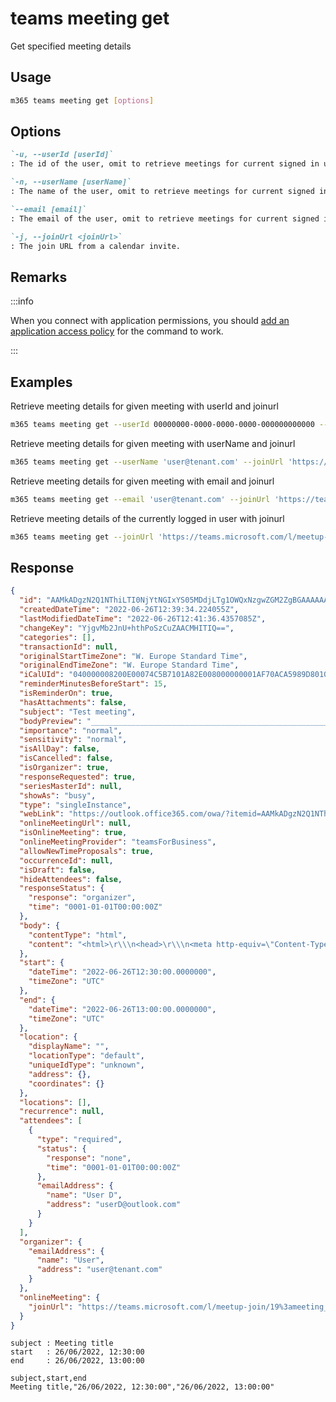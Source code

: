 
# teams meeting get

Get specified meeting details

## Usage

```sh
m365 teams meeting get [options]
```

## Options

```md definition-list
`-u, --userId [userId]`
: The id of the user, omit to retrieve meetings for current signed in user. Use either `id`, `userName`, or `email`, but not multiple.

`-n, --userName [userName]`
: The name of the user, omit to retrieve meetings for current signed in user. Use either `id`, `userName`, or `email`, but not multiple.

`--email [email]`
: The email of the user, omit to retrieve meetings for current signed in user. Use either `id`, `userName`, or `email`, but not multiple.

`-j, --joinUrl <joinUrl>`
: The join URL from a calendar invite.
```

<Global />

## Remarks

:::info

When you connect with application permissions, you should [add an application access policy](https://learn.microsoft.com/graph/cloud-communication-online-meeting-application-access-policy) for the command to work.

:::

## Examples

Retrieve meeting details for given meeting with userId and joinurl

```sh
m365 teams meeting get --userId 00000000-0000-0000-0000-000000000000 --joinUrl 'https://teams.microsoft.com/l/meetup-join/19%3ameeting_MGQ4MDQyNTEtNTQ2NS00YjQxLTlkM2EtZWVkODYxODYzMmY2%40thread.v2/0?context=%7b%22Tid%22%3a%22909c6581-5130-43e9-88f3-fcb3582cde37%22%2c%22Oid%22%3a%22dc17674c-81d9-4adb-bfb2-8f6a442e4622%22%7d'
```

Retrieve meeting details for given meeting with userName and joinurl

```sh
m365 teams meeting get --userName 'user@tenant.com' --joinUrl 'https://teams.microsoft.com/l/meetup-join/19%3ameeting_MGQ4MDQyNTEtNTQ2NS00YjQxLTlkM2EtZWVkODYxODYzMmY2%40thread.v2/0?context=%7b%22Tid%22%3a%22909c6581-5130-43e9-88f3-fcb3582cde37%22%2c%22Oid%22%3a%22dc17674c-81d9-4adb-bfb2-8f6a442e4622%22%7d'
```

Retrieve meeting details for given meeting with email and joinurl

```sh
m365 teams meeting get --email 'user@tenant.com' --joinUrl 'https://teams.microsoft.com/l/meetup-join/19%3ameeting_MGQ4MDQyNTEtNTQ2NS00YjQxLTlkM2EtZWVkODYxODYzMmY2%40thread.v2/0?context=%7b%22Tid%22%3a%22909c6581-5130-43e9-88f3-fcb3582cde37%22%2c%22Oid%22%3a%22dc17674c-81d9-4adb-bfb2-8f6a442e4622%22%7d'
```

Retrieve meeting details of the currently logged in user with joinurl

```sh
m365 teams meeting get --joinUrl 'https://teams.microsoft.com/l/meetup-join/19%3ameeting_MGQ4MDQyNTEtNTQ2NS00YjQxLTlkM2EtZWVkODYxODYzMmY2%40thread.v2/0?context=%7b%22Tid%22%3a%22909c6581-5130-43e9-88f3-fcb3582cde37%22%2c%22Oid%22%3a%22dc17674c-81d9-4adb-bfb2-8f6a442e4622%22%7d'
```


## Response

<Tabs>
  <TabItem value="JSON">

  ```json
  {
    "id": "AAMkADgzN2Q1NThiLTI0NjYtNGIxYS05MDdjLTg1OWQxNzgwZGM2ZgBGAAAAAAC6jQfUzacTSIHqMw2yacnUBwBiOC8xvYmdT6G2E_hLMK5kAAAAAAENAABiOC8xvYmdT6G2E_hLMK5kAAIw3TQIAAA=",
    "createdDateTime": "2022-06-26T12:39:34.224055Z",
    "lastModifiedDateTime": "2022-06-26T12:41:36.4357085Z",
    "changeKey": "YjgvMb2JnU+hthPoSzCuZAACMHITIQ==",
    "categories": [],
    "transactionId": null,
    "originalStartTimeZone": "W. Europe Standard Time",
    "originalEndTimeZone": "W. Europe Standard Time",
    "iCalUId": "040000008200E00074C5B7101A82E008000000001AF70ACA5989D801000000000000000010000000048716A892ACAE4DB6CC16097796C401",
    "reminderMinutesBeforeStart": 15,
    "isReminderOn": true,
    "hasAttachments": false,
    "subject": "Test meeting",
    "bodyPreview": "________________________________________________________________________________\r\\\nMicrosoft Teams meeting\r\\\nJoin on your computer or mobile app\r\\\nClick here to join the meeting\r\\\nLearn More | Meeting options\r\\\n___________________________________________",
    "importance": "normal",
    "sensitivity": "normal",
    "isAllDay": false,
    "isCancelled": false,
    "isOrganizer": true,
    "responseRequested": true,
    "seriesMasterId": null,
    "showAs": "busy",
    "type": "singleInstance",
    "webLink": "https://outlook.office365.com/owa/?itemid=AAMkADgzN2Q1NThiLTI0NjYtNGIxYS05MDdjLTg1OWQxNzgwZGM2ZgBGAAAAAAC6jQfUzacTSIHqMw2yacnUBwBiOC8xvYmdT6G2E%2BhLMK5kAAAAAAENAABiOC8xvYmdT6G2E%2BhLMK5kAAIw3TQIAAA%3D&exvsurl=1&path=/calendar/item",
    "onlineMeetingUrl": null,
    "isOnlineMeeting": true,
    "onlineMeetingProvider": "teamsForBusiness",
    "allowNewTimeProposals": true,
    "occurrenceId": null,
    "isDraft": false,
    "hideAttendees": false,
    "responseStatus": {
      "response": "organizer",
      "time": "0001-01-01T00:00:00Z"
    },
    "body": {
      "contentType": "html",
      "content": "<html>\r\\\n<head>\r\\\n<meta http-equiv=\"Content-Type\" content=\"text/html; charset=utf-8\">\r\\\n</head>\r\\\n<body>\r\\\n<div><br>\r\\\n<br>\r\\\n<br>\r\\\n<div style=\"width:100%; height:20px\"><span style=\"white-space:nowrap; color:#5F5F5F; opacity:.36\">________________________________________________________________________________</span>\r\\\n</div>\r\\\n<div class=\"me-email-text\" lang=\"en-US\" style=\"color:#252424; font-family:'Segoe UI','Helvetica Neue',Helvetica,Arial,sans-serif\">\r\\\n<div style=\"margin-top:24px; margin-bottom:20px\"><span style=\"font-size:24px; color:#252424\">Microsoft Teams meeting</span>\r\\\n</div>\r\\\n<div style=\"margin-bottom:20px\">\r\\\n<div style=\"margin-top:0px; margin-bottom:0px; font-weight:bold\"><span style=\"font-size:14px; color:#252424\">Join on your computer or mobile app</span>\r\\\n</div>\r\\\n<a href=\"https://teams.microsoft.com/l/meetup-join/19%3ameeting_OWIwM2MzNmQtZmY1My00MzM0LWIxMGQtYzkyNzI3OWU5ODMx%40thread.v2/0?context=%7b%22Tid%22%3a%22e1dd4023-a656-480a-8a0e-c1b1eec51e1d%22%2c%22Oid%22%3a%22fe36f75e-c103-410b-a18a-2bf6df06ac3a%22%7d\" class=\"me-email-headline\" style=\"font-size:14px; font-family:'Segoe UI Semibold','Segoe UI','Helvetica Neue',Helvetica,Arial,sans-serif; text-decoration:underline; color:#6264a7\">Click\r\\\n here to join the meeting</a> </div>\r\\\n<div style=\"margin-bottom:24px; margin-top:20px\"><a href=\"https://aka.ms/JoinTeamsMeeting\" class=\"me-email-link\" style=\"font-size:14px; text-decoration:underline; color:#6264a7; font-family:'Segoe UI','Helvetica Neue',Helvetica,Arial,sans-serif\">Learn More</a>\r\\\n | <a href=\"https://teams.microsoft.com/meetingOptions/?organizerId=fe36f75e-c103-410b-a18a-2bf6df06ac3a&amp;tenantId=e1dd4023-a656-480a-8a0e-c1b1eec51e1d&amp;threadId=19_meeting_OWIwM2MzNmQtZmY1My00MzM0LWIxMGQtYzkyNzI3OWU5ODMx@thread.v2&amp;messageId=0&amp;language=en-US\" class=\"me-email-link\" style=\"font-size:14px; text-decoration:underline; color:#6264a7; font-family:'Segoe UI','Helvetica Neue',Helvetica,Arial,sans-serif\">\r\\\nMeeting options</a> </div>\r\\\n</div>\r\\\n<div style=\"font-size:14px; margin-bottom:4px; font-family:'Segoe UI','Helvetica Neue',Helvetica,Arial,sans-serif\">\r\\\n</div>\r\\\n<div style=\"font-size:12px\"></div>\r\\\n</div>\r\\\n<div style=\"width:100%; height:20px\"><span style=\"white-space:nowrap; color:#5F5F5F; opacity:.36\">________________________________________________________________________________</span>\r\\\n</div>\r\\\n<div></div>\r\\\n</body>\r\\\n</html>\r\\\n"
    },
    "start": {
      "dateTime": "2022-06-26T12:30:00.0000000",
      "timeZone": "UTC"
    },
    "end": {
      "dateTime": "2022-06-26T13:00:00.0000000",
      "timeZone": "UTC"
    },
    "location": {
      "displayName": "",
      "locationType": "default",
      "uniqueIdType": "unknown",
      "address": {},
      "coordinates": {}
    },
    "locations": [],
    "recurrence": null,
    "attendees": [
      {
        "type": "required",
        "status": {
          "response": "none",
          "time": "0001-01-01T00:00:00Z"
        },
        "emailAddress": {
          "name": "User D",
          "address": "userD@outlook.com"
        }
      }
    ],
    "organizer": {
      "emailAddress": {
        "name": "User",
        "address": "user@tenant.com"
      }
    },
    "onlineMeeting": {
      "joinUrl": "https://teams.microsoft.com/l/meetup-join/19%3ameeting_OWIwM2MzNmQtZmY1My00MzM0LWIxMGQtYzkyNzI3OWU5ODMx%40thread.v2/0?context=%7b%22Tid%22%3a%22e1dd4023-a656-480a-8a0e-c1b1eec51e1d%22%2c%22Oid%22%3a%22fe36f75e-c103-410b-a18a-2bf6df06ac3a%22%7d"
    }
  }
  ```

  </TabItem>
  <TabItem value="Text">

  ```text
  subject : Meeting title
  start   : 26/06/2022, 12:30:00
  end     : 26/06/2022, 13:00:00         
  ```

  </TabItem>
  <TabItem value="CSV">

  ```csv
  subject,start,end
  Meeting title,"26/06/2022, 12:30:00","26/06/2022, 13:00:00"
  ```

  </TabItem>
</Tabs>

